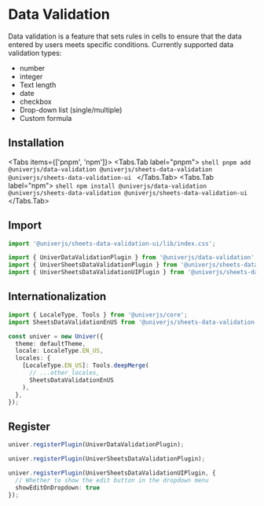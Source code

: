 
# Data Validation

Data validation is a feature that sets rules in cells to ensure that the data entered by users meets specific conditions.
Currently supported data validation types:
* number
* integer
* Text length
* date
* checkbox
* Drop-down list (single/multiple)
* Custom formula

## Installation

<Tabs items={['pnpm', 'npm']}>
  <Tabs.Tab label="pnpm">
    ```shell
    pnpm add @univerjs/data-validation @univerjs/sheets-data-validation @univerjs/sheets-data-validation-ui
    ```
  </Tabs.Tab>
  <Tabs.Tab label="npm">
    ```shell
    npm install @univerjs/data-validation @univerjs/sheets-data-validation @univerjs/sheets-data-validation-ui
    ```
  </Tabs.Tab>
</Tabs>

## Import

```typescript
import '@univerjs/sheets-data-validation-ui/lib/index.css';

import { UniverDataValidationPlugin } from '@univerjs/data-validation';
import { UniverSheetsDataValidationPlugin } from '@univerjs/sheets-data-validation';
import { UniverSheetsDataValidationUIPlugin } from '@univerjs/sheets-data-validation-ui';
```

## Internationalization

```typescript
import { LocaleType, Tools } from '@univerjs/core';
import SheetsDataValidationEnUS from '@univerjs/sheets-data-validation-ui/locale/en-US';

const univer = new Univer({
  theme: defaultTheme,
  locale: LocaleType.EN_US,
  locales: {
    [LocaleType.EN_US]: Tools.deepMerge(
      // ...other_locales,
      SheetsDataValidationEnUS
    ),
  },
});
```

## Register

```typescript
univer.registerPlugin(UniverDataValidationPlugin);

univer.registerPlugin(UniverSheetsDataValidationPlugin);

univer.registerPlugin(UniverSheetsDataValidationUIPlugin, {
  // Whether to show the edit button in the dropdown menu
  showEditOnDropdown: true
});
```
